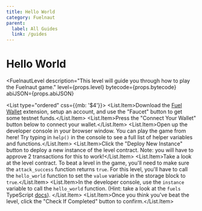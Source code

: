 ```yaml
---
title: Hello World
category: Fuelnaut
parent:
  label: All Guides
  link: /guides
---
```


# Hello World

<FuelnautLevel
description="This level will guide you through how to play the Fuelnaut game."
level={props.level}
bytecode={props.bytecode}
abiJSON={props.abiJSON}
>
<List type="ordered" css={{mb: '$4'}}>
    <List.Item>Download the [Fuel Wallet](https://chromewebstore.google.com/detail/fuel-wallet/dldjpboieedgcmpkchcjcbijingjcgok) extension, setup an account, and use the "Faucet" button to get some testnet funds.</List.Item>
    <List.Item>Press the "Connect Your Wallet" button below to connect your wallet.</List.Item>
    <List.Item>Open up the developer console in your browser window. You can play the game from here! Try typing in `help()` in the console to see a full list of helper variables and functions.</List.Item>
    <List.Item>Click the "Deploy New Instance" button to deploy a new instance of the level contract. Note: you will have to approve 2 transactions for this to work!</List.Item>
    <List.Item>Take a look at the level contract. To beat a level in the game, you'll need to make sure the `attack_success` function returns `true`. For this level, you'll have to call the `hello_world` function to set the `value` variable in the storage block to `true`.</List.Item>
    <List.Item>In the developer console, use the `instance` variable to call the `hello_world` function. (Hint: take a look at the `fuels` TypeScript [docs](/docs/fuels-ts/contracts/)). </List.Item>
    <List.Item>Once you think you've beat the level, click the "Check If Completed" button to confirm.</List.Item>
</List>
</FuelnautLevel>

<CodeImport
  file="../../examples/fuelnaut/hello-world/src/main.sw"
  lang="sway"
/>
